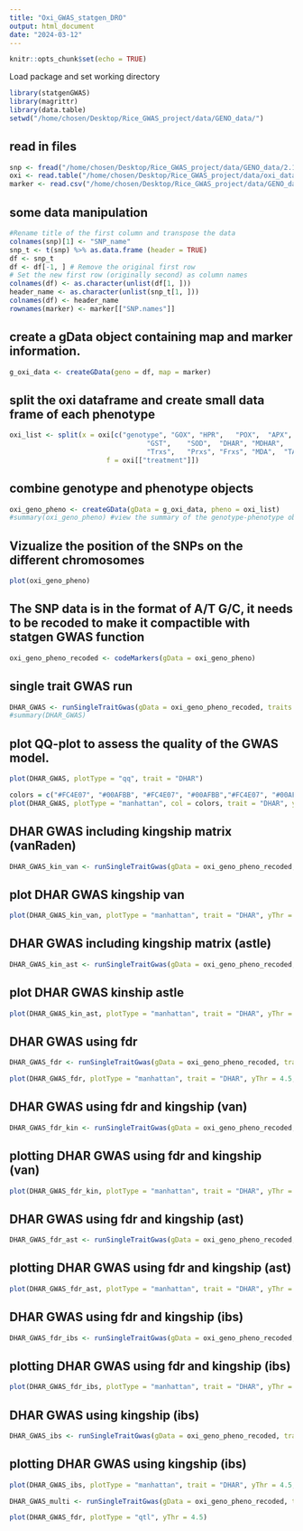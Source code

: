 ```yaml
---
title: "Oxi_GWAS_statgen_DRO"
output: html_document
date: "2024-03-12"
---
```


```r
knitr::opts_chunk$set(echo = TRUE)
```

Load package and set working directory
```r
library(statgenGWAS)
library(magrittr)
library(data.table)
setwd("/home/chosen/Desktop/Rice_GWAS_project/data/GENO_data/")
```

## read in files
```r
snp <- fread("/home/chosen/Desktop/Rice_GWAS_project/data/GENO_data/2.1_MARKERS.txt", header = TRUE)
oxi <- read.table("/home/chosen/Desktop/Rice_GWAS_project/data/oxi_data_statgen_DRO.txt", header = TRUE, sep = "\t")
marker <- read.csv("/home/chosen/Desktop/Rice_GWAS_project/data/GENO_data/2.1_mINFO.csv", header = TRUE)
```

## some data manipulation
```r
#Rename title of the first column and transpose the data
colnames(snp)[1] <- "SNP_name"
snp_t <- t(snp) %>% as.data.frame (header = TRUE)
df <- snp_t
df <- df[-1, ] # Remove the original first row
# Set the new first row (originally second) as column names
colnames(df) <- as.character(unlist(df[1, ]))
header_name <- as.character(unlist(snp_t[1, ]))
colnames(df) <- header_name
rownames(marker) <- marker[["SNP.names"]]
```

## create a gData object containing map and marker information.
```r
g_oxi_data <- createGData(geno = df, map = marker)
```

## split the oxi dataframe and create small data frame of each phenotype
```r
oxi_list <- split(x = oxi[c("genotype", "GOX", "HPR",	"POX",	"APX",	"GPX",	"CAT",	
                                  "GST",	"SOD",	"DHAR",	"MDHAR",	"AO",	"GR",	"Grxs",
                                  "Trxs",	"Prxs",	"Frxs",	"MDA",	"TAC",	"Poly",	"ProtOx")], 
                        f = oxi[["treatment"]])
```

## combine genotype and phenotype objects
```r
oxi_geno_pheno <- createGData(gData = g_oxi_data, pheno = oxi_list)
#summary(oxi_geno_pheno) #view the summary of the genotype-phenotype object
```

## Vizualize the position of the SNPs on the different chromosomes
```r
plot(oxi_geno_pheno)
```

## The SNP data is in the format of A/T G/C, it needs to be recoded to make it compactible with statgen GWAS function
```r
oxi_geno_pheno_recoded <- codeMarkers(gData = oxi_geno_pheno)
```

## single trait GWAS run
```r
DHAR_GWAS <- runSingleTraitGwas(gData = oxi_geno_pheno_recoded, traits = "DHAR")
#summary(DHAR_GWAS)
```

## plot QQ-plot to assess the quality of the GWAS model.
```r
plot(DHAR_GWAS, plotType = "qq", trait = "DHAR")
```


```r
colors = c("#FC4E07", "#00AFBB", "#FC4E07", "#00AFBB","#FC4E07", "#00AFBB", "#FC4E07", "#00AFBB","#FC4E07", "#00AFBB", "#FC4E07", "#00AFBB")
plot(DHAR_GWAS, plotType = "manhattan", col = colors, trait = "DHAR", yThr = 4.5)
```

## DHAR GWAS including kingship matrix (vanRaden)
```r
DHAR_GWAS_kin_van <- runSingleTraitGwas(gData = oxi_geno_pheno_recoded, traits = "DHAR", GLSMethod = "multi", kinshipMethod = "vanRaden")
```

## plot DHAR GWAS kingship van
```r
plot(DHAR_GWAS_kin_van, plotType = "manhattan", trait = "DHAR", yThr = 4.5, col = colors)
```

## DHAR GWAS including kingship matrix (astle)
```r
DHAR_GWAS_kin_ast <- runSingleTraitGwas(gData = oxi_geno_pheno_recoded, traits = "DHAR", GLSMethod = "multi", kinshipMethod = "astle")
```

## plot DHAR GWAS kinship astle
```r
plot(DHAR_GWAS_kin_ast, plotType = "manhattan", trait = "DHAR", yThr = 4.5, col = colors)
```

## DHAR GWAS using fdr
```r
DHAR_GWAS_fdr <- runSingleTraitGwas(gData = oxi_geno_pheno_recoded, traits = "DHAR", thrType = "fdr")
```


```r
plot(DHAR_GWAS_fdr, plotType = "manhattan", trait = "DHAR", yThr = 4.5, col = colors)
```

## DHAR GWAS using fdr and kingship (van)
```r
DHAR_GWAS_fdr_kin <- runSingleTraitGwas(gData = oxi_geno_pheno_recoded, traits = "DHAR", GLSMethod = "multi", kinshipMethod = "vanRaden", thrType = "fdr")
```

## plotting DHAR GWAS using fdr and kingship (van)
```r
plot(DHAR_GWAS_fdr_kin, plotType = "manhattan", trait = "DHAR", yThr = 4.5, col = colors)
```

## DHAR GWAS using fdr and kingship (ast)
```r
DHAR_GWAS_fdr_ast <- runSingleTraitGwas(gData = oxi_geno_pheno_recoded, traits = "DHAR", GLSMethod = "multi", kinshipMethod = "astle", thrType = "fdr")
```

## plotting DHAR GWAS using fdr and kingship (ast)
```r
plot(DHAR_GWAS_fdr_ast, plotType = "manhattan", trait = "DHAR", yThr = 4.5, col = colors)
```

## DHAR GWAS using fdr and kingship (ibs)
```r
DHAR_GWAS_fdr_ibs <- runSingleTraitGwas(gData = oxi_geno_pheno_recoded, traits = "DHAR", GLSMethod = "multi", kinshipMethod = "IBS", thrType = "fdr")
```

## plotting DHAR GWAS using fdr and kingship (ibs)
```r
plot(DHAR_GWAS_fdr_ibs, plotType = "manhattan", trait = "DHAR", yThr = 4.5, col = colors)
```

## DHAR GWAS using kingship (ibs)
```r
DHAR_GWAS_ibs <- runSingleTraitGwas(gData = oxi_geno_pheno_recoded, traits = "DHAR", GLSMethod = "multi", kinshipMethod = "IBS")
```

## plotting DHAR GWAS using kingship (ibs)
```r
plot(DHAR_GWAS_ibs, plotType = "manhattan", trait = "DHAR", yThr = 4.5, col = colors)
```


```r
DHAR_GWAS_multi <- runSingleTraitGwas(gData = oxi_geno_pheno_recoded, traits = "DHAR", GLSMethod = "multi", kinshipMethod = "IBS")
```

```r
plot(DHAR_GWAS_fdr, plotType = "qtl", yThr = 4.5)
```

